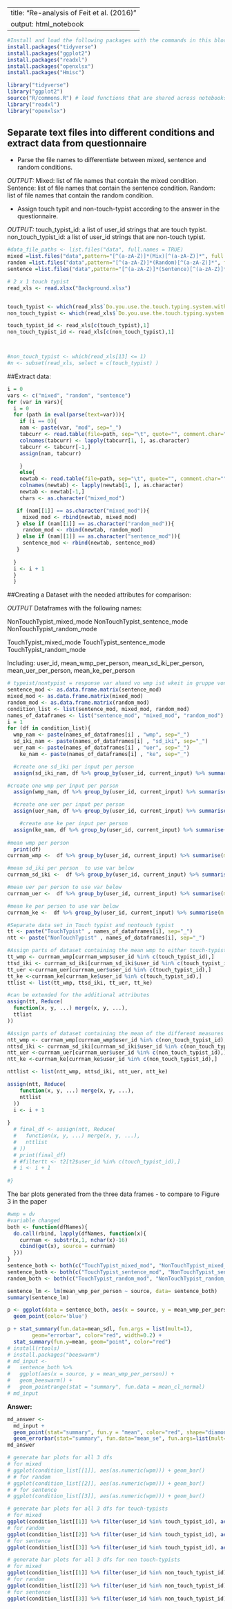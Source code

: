 
---
title: "Re-analysis of Feit et al. (2016)"
output: html_notebook
---

```r
#Install and load the following packages with the commands in this block.
install.packages("tidyverse")
install.packages("ggplot2")
install.packages("readxl")
install.packages("openxlsx")
install.packages("Hmisc")

library("tidyverse")
library("ggplot2")
source("R/commons.R") # load functions that are shared across notebooks
library("readxl")
library("openxlsx")
```

## Separate text files into different conditions and extract data from questionnaire
- Parse the file names to differentiate between mixed, sentence and random conditions.

*OUTPUT:*
Mixed: list of file names that contain the mixed condition.
Sentence: list of file names that contain the sentence condition.
Random: list of file names that contain the random condition.

- Assign touch typit and non-touch-typist according to the answer in the questionnaire.

*OUTPUT:*
touch_typist_id: a list of user_id strings that are touch typist.
non_touch_typist_id: a list of user_id strings that are non-touch typist.


```r
#data_file_paths <- list.files("data", full.names = TRUE)
mixed =list.files("data",pattern="[^(a-zA-Z)]*(Mix)[^(a-zA-Z)]*", full.names = TRUE)
random =list.files("data",pattern="[^(a-zA-Z)]*(Random)[^(a-zA-Z)]*", full.names = TRUE)
sentence =list.files("data",pattern="[^(a-zA-Z)]*(Sentence)[^(a-zA-Z)]*", full.names = TRUE)

# 2 x 1 touch typist
read_xls <- read.xlsx("Background.xlsx")


touch_typist <- which(read_xls$`Do.you.use.the.touch.typing.system.with.all.10.fingers?.If.so,.how.many.years.of.experience.do.you.have?`>= 1)
non_touch_typist <- which(read_xls$`Do.you.use.the.touch.typing.system.with.all.10.fingers?.If.so,.how.many.years.of.experience.do.you.have?`< 1)

touch_typist_id <- read_xls[c(touch_typist),1]
non_touch_typist_id <- read_xls[c(non_touch_typist),1]



#non_touch_typist <- which(read_xls[13] <= 1)
#n <- subset(read_xls, select = c(touch_typist) )

```
##Extract data:
```r
i = 0
vars <- c("mixed", "random", "sentence")
for (var in vars){
  i = 0
  for (path in eval(parse(text=var))){
    if (i == 0){
    nam <- paste(var, "mod", sep="_")
    tabcurr <- read.table(file=path, sep="\t", quote="", comment.char="")
    colnames(tabcurr) <- lapply(tabcurr[1, ], as.character)
    tabcurr <- tabcurr[-1,]
    assign(nam, tabcurr)

    }
    else{
    newtab <- read.table(file=path, sep="\t", quote="", comment.char="")
    colnames(newtab) <- lapply(newtab[1, ], as.character)
    newtab <- newtab[-1,]
    chars <- as.character("mixed_mod")

   if (nam[[1]] == as.character("mixed_mod")){
     mixed_mod <- rbind(newtab, mixed_mod)
   } else if (nam[[1]] == as.character("random_mod")){
     random_mod <- rbind(newtab, random_mod)
   } else if (nam[[1]] == as.character("sentence_mod")){
     sentence_mod <- rbind(newtab, sentence_mod)
   }
    
  }
  i <- i + 1
  }
  }

```
##Creating a Dataset with the needed attributes for comparison:

*OUTPUT*
Dataframes with the following names:

NonTouchTypist_mixed_mode
NonTouchTypist_sentence_mode
NonTouchTypist_random_mode

TouchTypist_mixed_mode
TouchTypist_sentence_mode
TouchTypist_random_mode

Including:
user_id, mean_wmp_per_person, mean_sd_iki_per_person, mean_uer_per_person, mean_ke_per_person

```r
# typeist/nontypist = response var ahand vo wmp ist wkeit in gruppe von ty or nty so höcht.
sentence_mod <- as.data.frame.matrix(sentence_mod)
mixed_mod <- as.data.frame.matrix(mixed_mod)
random_mod <- as.data.frame.matrix(random_mod)
condition_list <- list(sentence_mod, mixed_mod, random_mod)
names_of_dataframes <- list("sentence_mod", "mixed_mod", "random_mod")
i = 1
for (df in condition_list){
  wmp_nam <- paste(names_of_dataframes[i] , "wmp", sep="_")
  sd_iki_nam <- paste(names_of_dataframes[i] , "sd_iki", sep="_")
  uer_nam <- paste(names_of_dataframes[i] , "uer", sep="_")
    ke_nam <- paste(names_of_dataframes[i] , "ke", sep="_")

  #create one sd_iki per input per person  
  assign(sd_iki_nam, df %>% group_by(user_id, current_input) %>% summarise(mean_iki = mean(as.numeric(sd_iki)))%>% group_by(user_id) %>% summarise(mean_sd_iki= mean(as.numeric(mean_iki))))

#create one wmp per input per person  
  assign(wmp_nam, df %>% group_by(user_id, current_input) %>% summarise(m_wmp = mean(as.numeric(wpm)))%>% group_by(user_id) %>% summarise(mean_wmp= mean(as.numeric(m_wmp))))

  #create one uer per input per person  
  assign(uer_nam, df %>% group_by(user_id, current_input) %>% summarise(m_uer = mean(as.numeric(uer)))%>% group_by(user_id) %>% summarise(mean_uer= mean(as.numeric(m_uer))))

    #create one ke per input per person  
  assign(ke_nam, df %>% group_by(user_id, current_input) %>% summarise(m_ke = mean(as.numeric(ke)))%>% group_by(user_id) %>% summarise(mean_ke= mean(as.numeric(m_ke))))
  
#mean wmp per person  
  print(df)
currnam_wmp <-  df %>% group_by(user_id, current_input) %>% summarise(m = mean(as.numeric(wpm)))%>% group_by(user_id) %>% summarise(mean_wmp_per_person = mean(as.numeric(m)))

#mean sd_iki per person  to use var below
currnam_sd_iki <-  df %>% group_by(user_id, current_input) %>% summarise(m = mean(as.numeric(sd_iki)))%>% group_by(user_id) %>% summarise(mean_sd_iki_per_person = mean(as.numeric(m)))

#mean uer per person to use var below
currnam_uer <-  df %>% group_by(user_id, current_input) %>% summarise(m = mean(as.numeric(uer)))%>% group_by(user_id) %>% summarise(mean_uer_per_person = mean(as.numeric(m)))

#mean ke per person to use var below
currnam_ke <-  df %>% group_by(user_id, current_input) %>% summarise(m = mean(as.numeric(ke)))%>% group_by(user_id) %>% summarise(mean_ke_per_person = mean(as.numeric(m)))

#Separate data set in Touch typist and nontouch typist
tt <- paste("TouchTypist" , names_of_dataframes[i], sep="_")
ntt <- paste("NonTouchTypist" , names_of_dataframes[i], sep="_")

#Assign parts of dataset containing the mean wmp to either touch-typist or non-touch typist
tt_wmp <- currnam_wmp[currnam_wmp$user_id %in% c(touch_typist_id),]
ttsd_iki <- currnam_sd_iki[currnam_sd_iki$user_id %in% c(touch_typist_id),]
tt_uer <-currnam_uer[currnam_uer$user_id %in% c(touch_typist_id),]
tt_ke <-currnam_ke[currnam_ke$user_id %in% c(touch_typist_id),]
ttlist <- list(tt_wmp, ttsd_iki, tt_uer, tt_ke)

#can be extended for the additional attributes
assign(tt, Reduce(
  function(x, y, ...) merge(x, y, ...),
  ttlist
))

#Assign parts of dataset containing the mean of the different measures to either touch-typist or non-touch typist
ntt_wmp <- currnam_wmp[currnam_wmp$user_id %in% c(non_touch_typist_id),]
nttsd_iki <- currnam_sd_iki[currnam_sd_iki$user_id %in% c(non_touch_typist_id),]
ntt_uer <-currnam_uer[currnam_uer$user_id %in% c(non_touch_typist_id),]
ntt_ke <-currnam_ke[currnam_ke$user_id %in% c(non_touch_typist_id),]

nttlist <- list(ntt_wmp, nttsd_iki, ntt_uer, ntt_ke)

assign(ntt, Reduce(
    function(x, y, ...) merge(x, y, ...), 
    nttlist
  )) 
  i <- i + 1
  
}
  # final_df <- assign(ntt, Reduce(
  #   function(x, y, ...) merge(x, y, ...), 
  #   nttlist
  # )) 
  # print(final_df)
  # #filtertt <- t2[t2$user_id %in% c(touch_typist_id),]
  # i <- i + 1
  
#}

```
The bar plots generated from the three data frames - to compare to Figure 3 in the paper
```r
#wmp = dv
#variable changed
both <- function(dfNames){
  do.call(rbind, lapply(dfNames, function(x){
    currnam <- substr(x,1, nchar(x)-16)
    cbind(get(x), source = currnam)
  }))
}
sentence_both <- both(c("TouchTypist_mixed_mod", "NonTouchTypist_mixed_mod"))
sentence_both <- both(c("TouchTypist_sentence_mod", "NonTouchTypist_sentence_mod"))
random_both <- both(c("TouchTypist_random_mod", "NonTouchTypist_random_mod"))

sentence_lm <- lm(mean_wmp_per_person ~ source, data= sentence_both)
summary(sentence_lm)

p <- ggplot(data = sentence_both, aes(x = source, y = mean_wmp_per_person)) + 
  geom_point(color='blue')
```
```r
p + stat_summary(fun.data=mean_sdl, fun.args = list(mult=1), 
        geom="errorbar", color="red", width=0.2) +
  stat_summary(fun.y=mean, geom="point", color="red")
# install(rtools)
# install.packages("beeswarm")
# md_input <- 
#   sentence_both %>% 
#   ggplot(aes(x = source, y = mean_wmp_per_person)) +
#   geom_beeswarm() +
#   geom_pointrange(stat = "summary", fun.data = mean_cl_normal) 
# md_input
```

__Answer:__
```r
md_answer <- 
  md_input +
  geom_point(stat="summary", fun.y = "mean", color="red", shape="diamond", size=5, position=position_nudge(x = 0.18))+
  geom_errorbar(stat="summary", fun.data="mean_se", fun.args=list(mult=1.96), color = "blue", position=position_nudge(x=0.18), width=0)
md_answer
```

```r
# generate bar plots for all 3 dfs
# for mixed
# ggplot(condition_list[[1]], aes(as.numeric(wpm))) + geom_bar()
# # for random
# ggplot(condition_list[[2]], aes(as.numeric(wpm))) + geom_bar()
# # for sentence
# ggplot(condition_list[[3]], aes(as.numeric(wpm))) + geom_bar()

# generate bar plots for all 3 dfs for touch-typists
# for mixed
ggplot(condition_list[[1]] %>% filter(user_id %in% touch_typist_id), aes(as.numeric(wpm))) + geom_bar()
# for random
ggplot(condition_list[[2]] %>% filter(user_id %in% touch_typist_id), aes(as.numeric(wpm))) + geom_bar()
# for sentence
ggplot(condition_list[[3]] %>% filter(user_id %in% touch_typist_id), aes(as.numeric(wpm))) + geom_bar()

# generate bar plots for all 3 dfs for non touch-typists
# for mixed
ggplot(condition_list[[1]] %>% filter(user_id %in% non_touch_typist_id), aes(as.numeric(wpm))) + geom_bar()
# for random
ggplot(condition_list[[2]] %>% filter(user_id %in% non_touch_typist_id), aes(as.numeric(wpm))) + geom_bar()
# for sentence
ggplot(condition_list[[3]] %>% filter(user_id %in% non_touch_typist_id), aes(as.numeric(wpm))) + geom_bar()

```